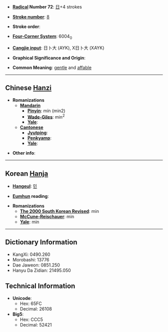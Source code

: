 * '''[[Wiktionary:Chinese radical index| Radical]] Number 72''': [[Wiktionary:Chinese radical index 日|日]]+4 strokes

* '''[[Wiktionary:Chinese total strokes index|Stroke number]]''': [[Wiktionary:Chinese total strokes index 8|8]]

* '''Stroke order''': 

* '''[[Wiktionary:Chinese four corner index|Four-Corner System]]''': 6004<sub>0</sub>

* '''[[Wiktionary:Chinese Cangjie index|Cangjie input]]''': 日卜大 (AYK), X日卜大 (XAYK)

* '''Graphical Significance and Origin''': 

* '''Common Meaning''': [[gentle]] and [[affable]]

----

== Chinese [[Hanzi]] ==

* '''Romanizations'''
** '''[[Mandarin]]'''
*** '''[[Pinyin]]''': mín (min2)
*** '''[[Wade-Giles]]''': min<sup>2</sup>
*** '''[[Yale]]''': 
** '''[[Cantonese]]'''
*** '''[[Jyutping]]''':
*** '''[[Penkyamp]]''': 
*** '''[[Yale]]''': 

* '''Other info''': 

----

== Korean [[Hanja]] ==

* '''[[Hangeul]]''': [[민]]

* '''[[Eumhun]] reading''': 

* '''Romanizations'''
** '''[[The 2000 South Korean Revised Romanization|The 2000 South Korean Revised]]''': min
** '''[[McCune-Reischauer]]''': min
** '''[[Yale]]''': min

----

== Dictionary Information ==

* KangXi: 0490.260
* Morobashi: 13776
* Dae Jaweon: 0851.250
* Hanyu Da Zidian: 21495.050

== Technical Information ==

* '''Unicode''':
** Hex: 65FC
** Decimal: 26108
* '''Big5''':
** Hex: CCC5
** Decimal: 52421